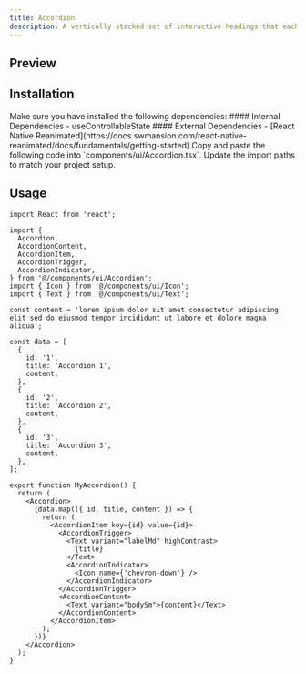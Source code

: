 ```yaml
---
title: Accordion
description: A vertically stacked set of interactive headings that each reveal an associated section of content.
---
```



## Preview
<ComponentPreview name="Accordion" />

## Installation

<Steps>

<Step>
Make sure you have installed the following dependencies:
#### Internal Dependencies
  - <Link href={'/docs/hooks/useControllableState'}>useControllableState</Link>
#### External Dependencies
  - [React Native Reanimated](https://docs.swmansion.com/react-native-reanimated/docs/fundamentals/getting-started)
</Step>

<Step>
Copy and paste the following code into `components/ui/Accordion.tsx`.
<DynamicCodeBlock lang="tsx" code={readComponentFile('Accordion')} />
</Step>

<Step>
Update the import paths to match your project setup.
</Step>

</Steps>

## Usage

```tsx title="MyAccordion.tsx"
import React from 'react';

import {
  Accordion,
  AccordionContent,
  AccordionItem,
  AccordionTrigger,
  AccordionIndicator,
} from '@/components/ui/Accordion';
import { Icon } from '@/components/ui/Icon';
import { Text } from '@/components/ui/Text';

const content = 'lorem ipsum dolor sit amet consectetur adipiscing elit sed do eiusmod tempor incididunt ut labore et dolore magna aliqua';

const data = [
  {
    id: '1',
    title: 'Accordion 1',
    content,
  },
  {
    id: '2',
    title: 'Accordion 2',
    content,
  },
  {
    id: '3',
    title: 'Accordion 3',
    content,
  },
];

export function MyAccordion() {
  return (
    <Accordion>
      {data.map(({ id, title, content }) => {
        return (
          <AccordionItem key={id} value={id}>
            <AccordionTrigger>
              <Text variant="labelMd" highContrast>
                {title}
              </Text>
              <AccordionIndicator>
                <Icon name={'chevron-down'} />
              </AccordionIndicator>
            </AccordionTrigger>
            <AccordionContent>
              <Text variant="bodySm">{content}</Text>
            </AccordionContent>
          </AccordionItem>
        );
      })}
    </Accordion>
  );
}
```